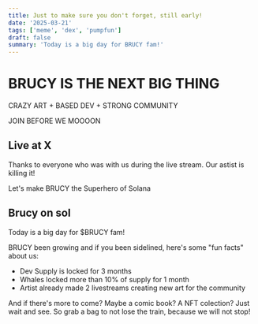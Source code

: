 ```yaml
---
title: Just to make sure you don't forget, still early!
date: '2025-03-21'
tags: ['meme', 'dex', 'pumpfun']
draft: false
summary: 'Today is a big day for BRUCY fam!'
---
```


# BRUCY IS THE NEXT BIG THING
CRAZY ART + BASED DEV + STRONG COMMUNITY 

JOIN BEFORE WE MOOOON 

## Live at X

Thanks to everyone who was with us during the live stream.
Our astist is killing it!

Let's make BRUCY the Superhero of Solana

## Brucy on sol



Today is a big day for $BRUCY fam!

BRUCY been growing and if you been sidelined, here's some "fun facts" about us:

- Dev Supply is locked for 3 months
- Whales locked more than 10% of supply for 1 month
- Artist already made 2 livestreams creating new art for the community

And if there's more to come? Maybe a comic book? A NFT colection? Just wait and see.
So grab a bag to not lose the train, because we will not stop!